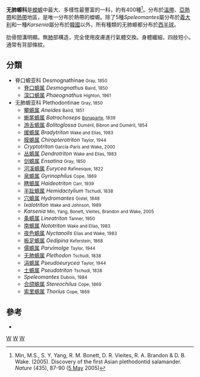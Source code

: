 {{Automatic taxobox
| taxon = Plethodontidae
| authority = Gray, 1850
| image = Batrachoseps attenuatus.jpg
| image_caption = [[细蜥尾螈|细蜥尾螈]] ''Batrachoseps attenuatus''
| subdivision_ranks = 亞科
| subdivision = 
脊口螈亚科 Desmognathinae<br />
无肺螈亚科 Plethodontinae
}}

'''无肺螈科'''是[[蠑螈|蠑螈]]中最大、多樣性最豐富的一科，約有400種<ref>Min, M.S., S. Y. Yang, R. M. Bonett, D. R. Vieites, R. A. Brandon & D. B. Wake.  (2005).  Discovery of the first Asian plethodontid salamander.  ''Nature'' (435), 87-90 ([[5_May|5 May]] 2005)</ref>。分布於[[溫帶|溫帶]]、[[亞熱帶|亞熱帶]]和[[熱帶|熱帶]]地區，是唯一分布於熱帶的蠑螈。除了5種''Speleomantes''屬分布於[[義大利|義大利]]和一種''Karsenia''屬分布於[[韓國|韓國]]以外，所有種類的无肺螈都分布於[[西半球|西半球]]。

肋骨間溝明顯。無[[肺|肺]]部構造，完全使用皮膚進行氣體交換。身體纖細，四肢短小。通常有背部條紋。

== 分類 ==
* 脊口螈亚科 Desmognathinae <small>Gray, 1850</small>
** [[脊口螈属|脊口螈属]] ''Desmognathus'' <small>Baird, 1850</small>
** [[深口螈属|深口螈属]] ''Phaeognathus'' <small>Highton, 1961</small>
* 无肺螈亚科 Plethodontinae <small>Gray, 1850</small>
** [[攀螈属|攀螈属]] ''Aneides'' <small>Baird, 1851</small>
** [[蜥尾螈属|蜥尾螈属]] ''Batrachoseps'' <small>[[夏尔·吕西安·波拿巴|Bonaparte]], 1839</small>
** [[游舌螈属|游舌螈属]] ''Bolitoglossa'' <small>Duméril, Bibron and Duméril, 1854</small>
** [[缓螈属|缓螈属]] ''Bradytriton'' <small>Wake and Elias, 1983</small>
** [[膜螈属|膜螈属]] ''Chiropterotriton'' <small>Taylor, 1944</small>
** ''Cryptotriton'' <small>García-París and Wake, 2000</small>
** [[丛螈属|丛螈属]] ''Dendrotriton'' <small>Wake and Elias, 1983</small>
** [[剑螈属|剑螈属]] ''Ensatina'' <small>Gray, 1850</small>
** [[河溪螈属|河溪螈属]] ''Eurycea'' <small>Rafinesque, 1822</small>
** [[泉螈属|泉螈属]] ''Gyrinophilus'' <small>Cope, 1869</small>
** [[瞎螈属|瞎螈属]] ''Haideotriton'' <small>Carr, 1939</small>
** [[半趾螈属|半趾螈属]] ''Hemidactylium'' <small>Tschudi, 1838</small>
** [[穴螈属|穴螈属]] ''Hydromantes'' <small>Gistel, 1848</small>
** ''Ixalotriton'' <small>Wake and Johnson, 1989</small>
** ''Karsenia'' <small>Min, Yang, Bonett, Vieites, Brandon and Wake, 2005</small>
** [[条螈属|条螈属]] ''Lineatriton'' <small>Tanner, 1950</small>
** [[南螈属|南螈属]] ''Nototriton'' <small>Wake and Elias, 1983</small> 
** [[夜色螈属|夜色螈属]] ''Nyctanolis'' <small>Elias and Wake, 1983</small>
** [[板足螈属|板足螈属]] ''Oedipina'' <small>Keferstein, 1868</small>
** [[儒螈属|儒螈属]] ''Parvimolge'' <small>Taylor, 1944</small>
** [[无肺螈属|无肺螈属]] ''Plethodon'' <small>Tschudi, 1838</small>
** [[涓螈属|涓螈属]] ''Pseudoeurycea'' <small>Taylor, 1944</small>
** [[土螈属|土螈属]] ''Pseudotriton'' <small>Tschudi, 1838</small>
** ''Speleomantes'' <small>Dubois, 1984</small>
** [[合颌螈属|合颌螈属]] ''Stereochilus'' <small>Cope, 1869</small>
** [[索里螈属|索里螈属]] ''Thorius'' <small>Cope, 1869</small>

== 參考 ==
{{reflist}}
* {{ITIS|ID=173631 |taxon=Plethodontidae |downloaded=2008年2月23日}}
{{有尾目}}
{{Taxonbar|from=Q100340}}

[[Category:蠑螈亞目|W]]
[[Category:無肺螈科|W]]
[[Category:1850年描述的分类群|W]]